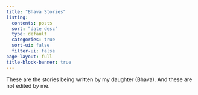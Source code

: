 ```yaml
---
title: "Bhava Stories"
listing:
  contents: posts
  sort: "date desc"
  type: default
  categories: true
  sort-ui: false
  filter-ui: false
page-layout: full
title-block-banner: true
---
```


These are the stories being written by my daughter (Bhava). And these are not edited by me.

